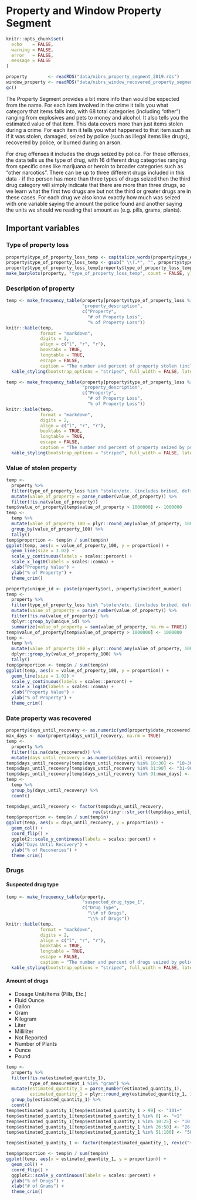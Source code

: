 # Property and Window Property Segment

```r
knitr::opts_chunk$set(
  echo    = FALSE,
  warning = FALSE,
  error   = FALSE,
  message = FALSE
)
```

```r
property        <- readRDS("data/nibrs_property_segment_2019.rds")
window_property <- readRDS("data/nibrs_window_recovered_property_segment_2019.rds")
gc()
```

The Property Segment provides a bit more info than would be expected from the name. For each item involved in the crime it tells you what category that items falls into, with 68 total categories (including "other") ranging from explosives and pets to money and alcohol. It also tells you the estimated value of that item. This data covers more than just items stolen during a crime. For each item it tells you what happened to that item such as if it was stolen, damaged, seized by police (such as illegal items like drugs), recovered by police, or burned during an arson.

For drug offenses it includes the drugs seized by police. For these offenses, the data tells us the type of drug, with 16 different drug categories ranging from specific ones like marijuana or heroin to broader categories such as "other narcotics". There can be up to three different drugs included in this data - if the person has more than three types of drugs seized then the third drug category will simply indicate that there are more than three drugs, so we learn what the first two drugs are but not the third or greater drugs are in these cases. For each drug we also know exactly how much was seized with one variable saying the amount the police found and another saying the units we should we reading that amount as (e.g. pills, grams, plants). 

## Important variables

### Type of property loss

```r
property$type_of_property_loss_temp <- capitalize_words(property$type_of_property_loss)
property$type_of_property_loss_temp <- gsub(" \\(.*", "", property$type_of_property_loss_temp, ignore.case = TRUE)
property$type_of_property_loss_temp[property$type_of_property_loss_temp == "Stolen/Etc."] <- "Stolen/Robbed/Etc."
make_barplots(property, "type_of_property_loss_temp", count = FALSE, ylab = "% of Property")
```

### Description of property

```r

temp <- make_frequency_table(property[property$type_of_property_loss %in% "stolen/etc. (includes bribed, defrauded, embezzled, extorted, ransomed, robbed, etc.)", ],
                             "property_description",
                             c("Property",
                               "# of Property Loss",
                               "% of Property Loss"))
knitr::kable(temp, 
             format = "markdown",
             digits = 2, 
             align = c("l", "r", "r"),
             booktabs = TRUE, 
             longtable = TRUE,
             escape = FALSE,
             caption = "The number and percent of property stolen (including forcibly taken such as during a robbery) in a crime, for all offenses in 2019. Each incident can have multiple items stolen") %>%
  kable_styling(bootstrap_options = "striped", full_width = FALSE, latex_options = c("hold_position", "repeat_header"))
```

```r

temp <- make_frequency_table(property[property$type_of_property_loss %in% "seized", ],
                             "property_description",
                             c("Property",
                               "# of Property Loss",
                               "% of Property Loss"))
knitr::kable(temp, 
             format = "markdown",
             digits = 2, 
             align = c("l", "r", "r"),
             booktabs = TRUE, 
             longtable = TRUE,
             escape = FALSE,
             caption = "The number and percent of property seized by police (excludes recovering property that was stolen, for all offenses in 2019. Each incident can have multiple items seized.") %>%
  kable_styling(bootstrap_options = "striped", full_width = FALSE, latex_options = c("hold_position", "repeat_header"))
```

### Value of stolen property

```r
temp <-
  property %>%
  filter(type_of_property_loss %in% "stolen/etc. (includes bribed, defrauded, embezzled, extorted, ransomed, robbed, etc.)") %>%
  mutate(value_of_property = parse_number(value_of_property)) %>%
  filter(!is.na(value_of_property))
temp$value_of_property[temp$value_of_property > 1000000] <- 1000000
temp <-
  temp %>%
  mutate(value_of_property_100 = plyr::round_any(value_of_property, 100)) %>%
  group_by(value_of_property_100) %>%
  tally()
temp$proportion <- temp$n / sum(temp$n)
ggplot(temp, aes(x = value_of_property_100, y = proportion)) +
  geom_line(size = 1.02) +
  scale_y_continuous(labels = scales::percent) +
  scale_x_log10(labels = scales::comma) +
  xlab("Property Value") +
  ylab("% of Property") +
  theme_crim()
```



```r
property$unique_id <- paste(property$ori, property$incident_number)
temp <-
  property %>%
  filter(type_of_property_loss %in% "stolen/etc. (includes bribed, defrauded, embezzled, extorted, ransomed, robbed, etc.)") %>%
  mutate(value_of_property = parse_number(value_of_property)) %>%
  filter(!is.na(value_of_property)) %>%
  dplyr::group_by(unique_id) %>%
  summarize(value_of_property = sum(value_of_property, na.rm = TRUE))
temp$value_of_property[temp$value_of_property > 1000000] <- 1000000
temp <-
  temp %>%
  mutate(value_of_property_100 = plyr::round_any(value_of_property, 100)) %>%
  dplyr::group_by(value_of_property_100) %>%
  tally()
temp$proportion <- temp$n / sum(temp$n)
ggplot(temp, aes(x = value_of_property_100, y = proportion)) +
  geom_line(size = 1.02) +
  scale_y_continuous(labels = scales::percent) +
  scale_x_log10(labels = scales::comma) +
  xlab("Property Value") +
  ylab("% of Property") +
  theme_crim()
```


### Date property was recovered

```r
property$days_until_recovery <- as.numeric(ymd(property$date_recovered) - ymd(property$incident_date))
max_days <- max(property$days_until_recovery, na.rm = TRUE)
temp <- 
  property %>%
  filter(!is.na(date_recovered)) %>%
  mutate(days_until_recovery = as.numeric(days_until_recovery))
temp$days_until_recovery[temp$days_until_recovery %in% 10:30] <- "10-30"
temp$days_until_recovery[temp$days_until_recovery %in% 31:90] <- "31-90"
temp$days_until_recovery[temp$days_until_recovery %in% 91:max_days] <- "91+"
temp <-
  temp %>%
  group_by(days_until_recovery) %>%
  count()

temp$days_until_recovery <- factor(temp$days_until_recovery, 
                                 rev(stringr::str_sort(temp$days_until_recovery, numeric = TRUE)))
temp$proportion <- temp$n / sum(temp$n)
ggplot(temp, aes(x = days_until_recovery, y = proportion)) +
  geom_col() +
  coord_flip() + 
  ggplot2::scale_y_continuous(labels = scales::percent) + 
  xlab("Days Until Recovery") +
  ylab("% of Recoveries") + 
  theme_crim()
```



### Drugs

#### Suspected drug type

```r
temp <- make_frequency_table(property,
                             "suspected_drug_type_1",
                             c("Drug Type",
                               "\\# of Drugs",
                               "\\% of Drugs"))
knitr::kable(temp, 
             format = "markdown",
             digits = 2, 
             align = c("l", "r", "r"),
             booktabs = TRUE, 
             longtable = TRUE,
             escape = FALSE,
             caption = "The number and percent of drugs seized by police by type of drug.") %>%
  kable_styling(bootstrap_options = "striped", full_width = FALSE, latex_options = c("hold_position", "repeat_header"))
```

\setstretch{1.15}

#### Amount of drugs


* Dosage Unit/Items (Pills, Etc.)
* Fluid Ounce
* Gallon                   
* Gram
* Kilogram       
* Liter                   
* Milliliter
* Not Reported
* Number of Plants           
* Ounce
* Pound


```r
temp <-
  property %>%
  filter(!is.na(estimated_quantity_1),
         type_of_measurement_1 %in% "gram") %>%
  mutate(estimated_quantity_1 = parse_number(estimated_quantity_1),
         estimated_quantity_1 = plyr::round_any(estimated_quantity_1, 1)) %>%
  group_by(estimated_quantity_1) %>%
  count() 
temp$estimated_quantity_1[temp$estimated_quantity_1 > 99] <- "101+"
temp$estimated_quantity_1[temp$estimated_quantity_1 %in% 0] <- "<1"
temp$estimated_quantity_1[temp$estimated_quantity_1 %in% 10:25] <- "10-25"
temp$estimated_quantity_1[temp$estimated_quantity_1 %in% 26:50] <- "26-50"
temp$estimated_quantity_1[temp$estimated_quantity_1 %in% 51:100] <- "50-100"

temp$estimated_quantity_1 <- factor(temp$estimated_quantity_1, rev(c("<1", 1:9, "10-25", "26-50", "50-100", "101+")))

temp$proportion <- temp$n / sum(temp$n)
ggplot(temp, aes(x = estimated_quantity_1, y = proportion)) +
  geom_col() +
  coord_flip() + 
  ggplot2::scale_y_continuous(labels = scales::percent) + 
  ylab("% of Drugs") +
  xlab("# of Grams") + 
  theme_crim()

```

